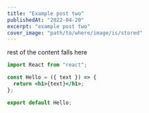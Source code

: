 ```yaml
---
title: "Example post two"
publishedAt: "2022-04-20"
excerpt: "example post two"
cover_image: "path/to/where/image/is/stored"
---
```


rest of the content falls here

```jsx
import React from "react";

const Hello = ({ text }) => {
  return <h1>{text}</h1>;
};

export default Hello;
```
